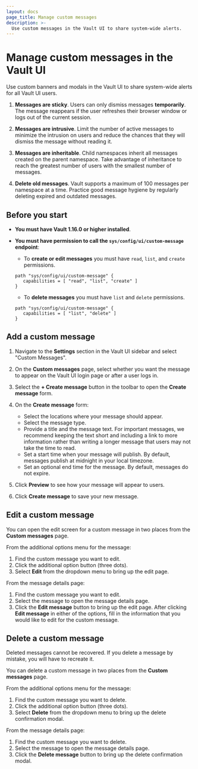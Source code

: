 ```yaml
---
layout: docs
page_title: Manage custom messages
description: >-
  Use custom messages in the Vault UI to share system-wide alerts.
---
```


# Manage custom messages in the Vault UI

Use custom banners and modals in the Vault UI to share system-wide alerts for all Vault UI users.

<Tip title="Best practices for UI messages">

1. **Messages are sticky**. Users can only dismiss messages **temporarily**.
   The message reappears if the user refreshes their browser window or logs out
   of the current session.

1. **Messages are intrusive**. Limit the number of active messages to minimize
   the intrusion on users and reduce the chances that they will dismiss the
   message without reading it.

1. **Messages are inheritable**. Child namespaces inherit all messages created
   on the parent namespace. Take advantage of inheritance to reach the greatest
   number of users with the smallest number of messages.

1. **Delete old messages**. Vault supports a maximum of 100 messages per namespace at a
   time. Practice good message hygiene by regularly deleting expired and outdated
   messages.

</Tip>

## Before you start

- **You must have Vault 1.16.0 or higher installed**.
- **You must have permission to call the `sys/config/ui/custom-message` endpoint**:
  - To **create or edit messages** you must have `read`, `list`, and `create`
    permissions.
  
   ```hcl
   path "sys/config/ui/custom-message" {
      capabilities = [ "read", "list", "create" ]
   }
   ```

  - To **delete messages** you must have `list` and `delete` permissions.

   ```hcl
   path "sys/config/ui/custom-message" {
      capabilities = [ "list", "delete" ]
   }
   ```



## Add a custom message

1. Navigate to the **Settings** section in the Vault UI sidebar and select "Custom
   Messages".

1. On the **Custom messages** page, select whether you want the message
   to appear on the Vault UI login page or after a user logs in.

1. Select the **+ Create message** button in the toolbar to open the **Create message** form.

1. On the **Create message** form:

   - Select the locations where your message should appear.
   - Select the message type.
   - Provide a title and the message text. For important messages, we recommend
     keeping the text short and including a link to more information rather
     than writing a longer message that users may not take the time to read.
   - Set a start time when your message will publish. By default, messages
     publish at midnight in your local timezone.
   - Set an optional end time for the message. By default, messages do not
     expire.

1. Click **Preview** to see how your message will appear to users.

1. Click **Create message** to save your new message.

## Edit a custom message

You can open the edit screen for a custom message in two places from the **Custom messages** page.

From the additional options menu for the message:

1. Find the custom message you want to edit.
1. Click the additional option button (three dots).
1. Select **Edit** from the dropdown menu to bring up the edit page.

From the message details page:

1. Find the custom message you want to edit.
1. Select the message to open the message details page.
1. Click the **Edit message** button to bring up the edit page.
   After clicking **Edit message** in either of the options, fill in the information that you would like to edit for the custom message.

## Delete a custom message

<Warning title="Message deletion is permanent">
  Deleted messages cannot be recovered. If you delete a message by mistake, you
  will have to recreate it.
</Warning>

You can delete a custom message in two places from the **Custom messages** page.

From the additional options menu for the message:

1. Find the custom message you want to delete.
1. Click the additional option button (three dots).
1. Select **Delete** from the dropdown menu to bring up the delete confirmation modal.

From the message details page:

1. Find the custom message you want to delete.
1. Select the message to open the message details page.
1. Click the **Delete message** button to bring up the delete confirmation modal.
